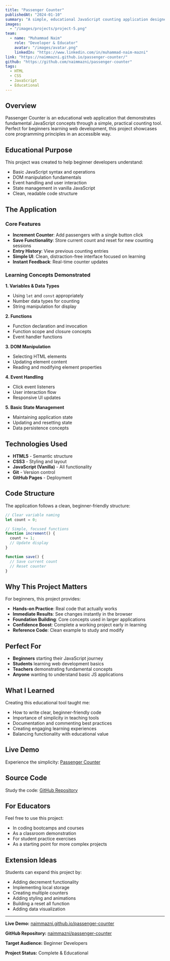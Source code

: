 ```yaml
---
title: "Passenger Counter"
publishedAt: "2024-01-10"
summary: "A simple, educational JavaScript counting application designed for beginners learning web development fundamentals."
images:
  - "/images/projects/project-5.png"
team:
  - name: "Muhammad Naim"
    role: "Developer & Educator"
    avatar: "/images/avatar.png"
    linkedIn: "https://www.linkedin.com/in/muhammad-naim-mazni"
link: "https://naimmazni.github.io/passenger-counter/"
github: "https://github.com/naimmazni/passenger-counter"
tags:
  - HTML
  - CSS
  - JavaScript
  - Educational
---
```


## Overview

Passenger Counter is an educational web application that demonstrates fundamental JavaScript concepts through a simple, practical counting tool. Perfect for beginners learning web development, this project showcases core programming principles in an accessible way.

## Educational Purpose

This project was created to help beginner developers understand:

- Basic JavaScript syntax and operations
- DOM manipulation fundamentals
- Event handling and user interaction
- State management in vanilla JavaScript
- Clean, readable code structure

## The Application

### Core Features

- **Increment Counter**: Add passengers with a single button click
- **Save Functionality**: Store current count and reset for new counting sessions
- **Entry History**: View previous counting entries
- **Simple UI**: Clean, distraction-free interface focused on learning
- **Instant Feedback**: Real-time counter updates

### Learning Concepts Demonstrated

**1. Variables & Data Types**

- Using `let` and `const` appropriately
- Number data types for counting
- String manipulation for display

**2. Functions**

- Function declaration and invocation
- Function scope and closure concepts
- Event handler functions

**3. DOM Manipulation**

- Selecting HTML elements
- Updating element content
- Reading and modifying element properties

**4. Event Handling**

- Click event listeners
- User interaction flow
- Responsive UI updates

**5. Basic State Management**

- Maintaining application state
- Updating and resetting state
- Data persistence concepts

## Technologies Used

- **HTML5** - Semantic structure
- **CSS3** - Styling and layout
- **JavaScript (Vanilla)** - All functionality
- **Git** - Version control
- **GitHub Pages** - Deployment

## Code Structure

The application follows a clean, beginner-friendly structure:

```javascript
// Clear variable naming
let count = 0;

// Simple, focused functions
function increment() {
  count += 1;
  // Update display
}

function save() {
  // Save current count
  // Reset counter
}
```

## Why This Project Matters

For beginners, this project provides:

- **Hands-on Practice**: Real code that actually works
- **Immediate Results**: See changes instantly in the browser
- **Foundation Building**: Core concepts used in larger applications
- **Confidence Boost**: Complete a working project early in learning
- **Reference Code**: Clean example to study and modify

## Perfect For

- **Beginners** starting their JavaScript journey
- **Students** learning web development basics
- **Teachers** demonstrating fundamental concepts
- **Anyone** wanting to understand basic JS applications

## What I Learned

Creating this educational tool taught me:

- How to write clear, beginner-friendly code
- Importance of simplicity in teaching tools
- Documentation and commenting best practices
- Creating engaging learning experiences
- Balancing functionality with educational value

## Live Demo

Experience the simplicity: [Passenger Counter](https://naimmazni.github.io/passenger-counter/)

## Source Code

Study the code: [GitHub Repository](https://github.com/naimmazni/passenger-counter)

## For Educators

Feel free to use this project:

- In coding bootcamps and courses
- As a classroom demonstration
- For student practice exercises
- As a starting point for more complex projects

## Extension Ideas

Students can expand this project by:

- Adding decrement functionality
- Implementing local storage
- Creating multiple counters
- Adding styling and animations
- Building a reset all function
- Adding data visualization

---

**Live Demo:** [naimmazni.github.io/passenger-counter](https://naimmazni.github.io/passenger-counter/)

**GitHub Repository:** [naimmazni/passenger-counter](https://github.com/naimmazni/passenger-counter)

**Target Audience:** Beginner Developers

**Project Status:** Complete & Educational

